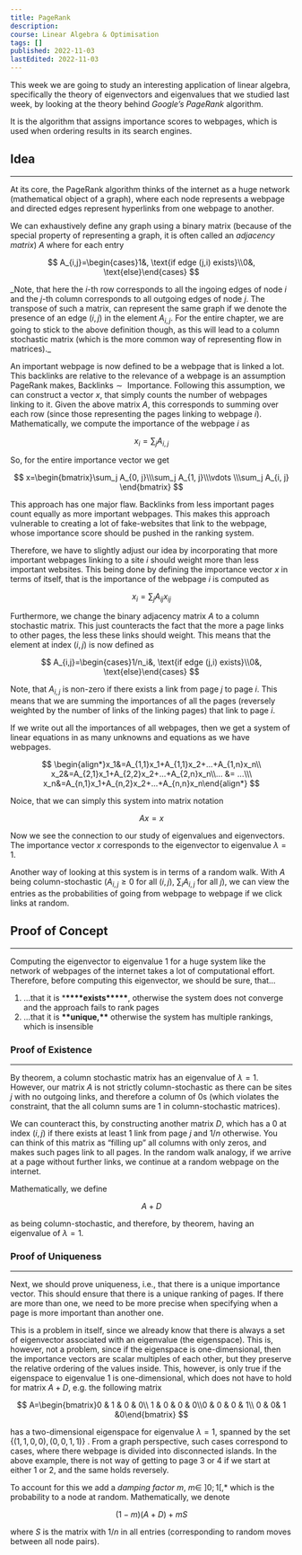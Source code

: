 ```yaml
---
title: PageRank
description:
course: Linear Algebra & Optimisation
tags: []
published: 2022-11-03
lastEdited: 2022-11-03
---
```


This week we are going to study an interesting application of linear algebra, specifically the theory of eigenvectors and eigenvalues that we studied
last week, by looking at the theory behind _Google’s PageRank_ algorithm.

It is the algorithm that assigns importance scores to webpages, which is used when ordering results in its search engines.

## Idea

---

At its core, the PageRank algorithm thinks of the internet as a huge network (mathematical object of a graph), where each node represents a webpage
and directed edges represent hyperlinks from one webpage to another.

We can exhaustively define any graph using a binary matrix (because of the special property of representing a graph, it is often called an _adjacency
matrix_) $A$ where for each entry

$$
A_{i,j}=\begin{cases}1&, \text{if edge (j,i) exists}\\0&, \text{else}\end{cases}
$$

_Note, that here the $i$-th row corresponds to all the ingoing edges of node $i$ and the $j$-th column corresponds to all outgoing edges of node $j$.
The transpose of such a matrix, can represent the same graph if we denote the presence of an edge $(i,j)$ in the element $A_{i,j}$. For the entire
chapter, we are going to stick to the above definition though, as this will lead to a column stochastic matrix (which is the more common way of
representing flow in matrices).\_

An important webpage is now defined to be a webpage that is linked a lot. This backlinks are relative to the relevance of a webpage is an assumption
PageRank makes, $\text{Backlinks}\sim\text{ Importance}$. Following this assumption, we can construct a vector $x$, that simply counts the number of
webpages linking to it. Given the above matrix $A$, this corresponds to summing over each row (since those representing the pages linking to webpage
$i$). Mathematically, we compute the importance of the webpage $i$ as

$$
x_i=\sum_j A_{i, j}
$$

So, for the entire importance vector we get

$$
x=\begin{bmatrix}\sum_j A_{0, j}\\\sum_j A_{1, j}\\\vdots \\\sum_j A_{i, j} \end{bmatrix}
$$

This approach has one major flaw. Backlinks from less important pages count equally as more important webpages. This makes this approach vulnerable to
creating a lot of fake-websites that link to the webpage, whose importance score should be pushed in the ranking system.

Therefore, we have to slightly adjust our idea by incorporating that more important webpages linking to a site $i$ should weight more than less
important websites. This being done by defining the importance vector $x$ in terms of itself, that is the importance of the webpage $i$ is computed as

$$
x_i=\sum_j A_{ij}x_{ij}
$$

Furthermore, we change the binary adjacency matrix $A$ to a column stochastic matrix. This just counteracts the fact that the more a page links to
other pages, the less these links should weight. This means that the element at index $(i,j)$ is now defined as

$$
A_{i,j}=\begin{cases}1/n_i&, \text{if edge (j,i) exists}\\0&, \text{else}\end{cases}
$$

Note, that $A_{i,j}$ is non-zero if there exists a link from page $j$ to page $i$. This means that we are summing the importances of all the pages
(reversely weighted by the number of links of the linking pages) that link to page $i$.

If we write out all the importances of all webpages, then we get a system of linear equations in as many unknowns and equations as we have webpages.

$$
\begin{align*}x_1&=A_{1,1}x_1+A_{1,1}x_2+...+A_{1,n}x_n\\ x_2&=A_{2,1}x_1+A_{2,2}x_2+...+A_{2,n}x_n\\... &= ...\\\ x_n&=A_{n,1}x_1+A_{n,2}x_2+...+A_{n,n}x_n\end{align*}
$$

Noice, that we can simply this system into matrix notation

$$
Ax=x
$$

Now we see the connection to our study of eigenvalues and eigenvectors. The importance vector $x$ corresponds to the eigenvector to eigenvalue
$\lambda =1$.

Another way of looking at this system is in terms of a random walk. With $A$ being column-stochastic ($A_{i, j}\ge 0$ for all $(i,j)$, $\sum_iA_{i,j}$
for all $j$), we can view the entries as the probabilities of going from webpage to webpage if we click links at random.

## Proof of Concept

---

Computing the eigenvector to eigenvalue $1$ for a huge system like the network of webpages of the internet takes a lot of computational effort.
Therefore, before computing this eigenvector, we should be sure, that…

1. …that it is \***\*\*\*\***exists\***\*\*\*\***, otherwise the system does not converge and the approach fails to rank pages
2. …that it is **\*\***unique,**\*\*** otherwise the system has multiple rankings, which is insensible

### Proof of Existence

---

By theorem, a column stochastic matrix has an eigenvalue of $\lambda = 1$. However, our matrix $A$ is not strictly column-stochastic as there can be
sites $j$ with no outgoing links, and therefore a column of $0$s (which violates the constraint, that the all column sums are 1 in column-stochastic
matrices).

We can counteract this, by constructing another matrix $D$, which has a $0$ at index $(i, j)$ if there exists at least 1 link from page $j$ and $1/n$
otherwise. You can think of this matrix as “filling up” all columns with only zeros, and makes such pages link to all pages. In the random walk
analogy, if we arrive at a page without further links, we continue at a random webpage on the internet.

Mathematically, we define

$$
A+D
$$

as being column-stochastic, and therefore, by theorem, having an eigenvalue of $\lambda = 1$.

### Proof of Uniqueness

---

Next, we should prove uniqueness, i.e., that there is a unique importance vector. This should ensure that there is a unique ranking of pages. If there
are more than one, we need to be more precise when specifying when a page is more important than another one.

This is a problem in itself, since we already know that there is always a set of eigenvector associated with an eigenvalue (the eigenspace). This is,
however, not a problem, since if the eigenspace is one-dimensional, then the importance vectors are scalar multiples of each other, but they preserve
the relative ordering of the values inside. This, however, is only true if the eigenspace to eigenvalue 1 is one-dimensional, which does not have to
hold for matrix $A + D$, e.g. the following matrix

$$
A=\begin{bmatrix}0 & 1 & 0 & 0\\ 1 & 0 & 0 & 0\\0 & 0  & 0 & 1\\ 0 & 0& 1 &0\end{bmatrix}
$$

has a two-dimensional eigenspace for eigenvalue $\lambda =1$, spanned by the set $\{(1,1,0,0), (0,0,1,1)\}$ . From a graph perspective, such cases
correspond to cases, where there webpage is divided into disconnected islands. In the above example, there is not way of getting to page $3$ or $4$ if
we start at either $1$ or $2$, and the same holds reversely.

To account for this we add a _damping factor_ $m$, $m\in\ ]0;1[$,\* which is the probability to a node at random. Mathematically, we denote

$$
(1-m)(A+D)+mS
$$

where $S$ is the matrix with $1/n$ in all entries (corresponding to random moves between all node pairs).
